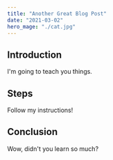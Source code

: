 ```yaml
---
title: "Another Great Blog Post"
date: "2021-03-02"
hero_mage: "./cat.jpg"
---
```


## Introduction

I'm going to teach you things.

## Steps

Follow my instructions!

## Conclusion

Wow, didn't you learn so much?